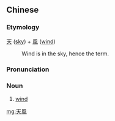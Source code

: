 {{also|天风}}
==Chinese==
{{zh-forms|s=天风}}

===Etymology===
[[天]] ([[sky]]) + [[風]] ([[wind]])
: Wind is in the sky, hence the term.

===Pronunciation===
{{zh-pron
|m=tiānfēng
|c=tin1 fung1
|mn=thian-hong
|cat=n
}}

===Noun===
{{zh-noun}}

# {{lb|zh|archaic}} [[wind]]

[[mg:天風]]